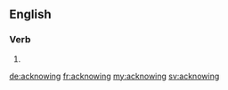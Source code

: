 ==English==

===Verb===
{{head|en}}

# {{present participle of|acknow}}

[[de:acknowing]]
[[fr:acknowing]]
[[my:acknowing]]
[[sv:acknowing]]